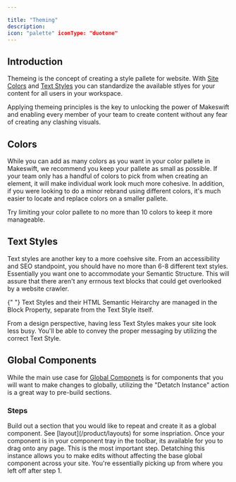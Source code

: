 ```yaml
---

title: "Theming"
description: 
icon: "palette" iconType: "duotone"
---
```


## Introduction

Themeing is the concept of creating a style pallete for website. With [Site Colors](/product/site/site-colors) and [Text Styles](/product/site/text-styles) you can standardize the available stlyes for your content for all users in your workspace.

Applying themeing principles is the key to unlocking the power of Makeswift and enabling every member of your team to create content without any fear of creating any clashing visuals.

## Colors

While you can add as many colors as you want in your color pallete in Makeswift, we recommend you keep your pallete as small as possible. If your team only has a handful of colors to pick from when creating an element, it will make individual work look much more cohesive. In addition, if you were looking to do a minor rebrand using different colors, it's much easier to locate and replace colors on a smaller pallete.

<Tip>
  Try limiting your color pallete to no more than 10 colors to keep it more
  manageable.
</Tip>

## Text Styles

Text styles are another key to a more coehsive site. From an accessibility and SEO standpoint, you should have no more than 6-8 different text styles. Essentially you want one to accommodate your <Tooltip tip="Semantic structure is the use of HTML tags to convey the meaning and hierarchy of content on a webpage.">Semantic Structure</Tooltip>. This will assure that there aren't any errnous text blocks that could get overlooked by a website crawler.

<Tip>
  {" "}
  Text Styles and their HTML Semantic Heirarchy are managed in the Block Property,
  separate from the Text Style itself.
</Tip>

From a design perspective, having less Text Styles makes your site look less busy. You'll be able to convey the proper messaging by utilizing the correct Text Style.

## Global Components

While the main use case for [Global Componets](/product/components#global-components) is for components that you will want to make changes to globally, utilizing the "Detatch Instance" action is a great way to pre-build sections.

### Steps

<Steps>
  <Step title="Build your Global Component">
    Build out a section that you would like to repeat and create it as a global
    component.
    <Tip>See [layout](/product/layouts) for some inspriation.</Tip>
  </Step>
  <Step title="Drag it where you want it">
    Once your component is in your component tray in the toolbar, its available
    for you to drag onto any page.
  </Step>
  <Step title="Detatch the global component">
    This is the most important step. Detatching this instance allows you to make
    edits without affecting the base global component across your site. You're
    essentially picking up from where you left off after step 1.
  </Step>
</Steps>
